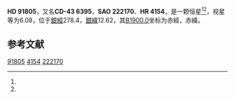 {{Starbox begin
| name = HD 91805
}}
{{Starbox observe
| epoch = [[J2000.0|J2000.0]]
| constell = {{星座名待查}}<ref name=SIMBAD>{{cite web
 | url=http://simbad.u-strasbg.fr/simbad/sim-id?Ident=HR+4154
 | title =Pulsating variable Star
 | publisher=Centre de Données astronomiques de Strasbourg
 | work=SIMBAD
 | accessdate=2012-07-13}}</ref><ref name=DATA>{{cite web
 | url=http://vizier.u-strasbg.fr/viz-bin/VizieR-5?-out.add=.&-source=5050&-corr=PK=HR&-out.max=9999&HR=4154
 | title=VizieR Detailed Page
 | accessdate=2012-07-13
 | archive-date=2016-03-05
 | archive-url=https://web.archive.org/web/20160305044947/http://vizier.u-strasbg.fr/viz-bin/VizieR-5?-out.add=.&-source=5050&-corr=PK=HR&-out.max=9999&HR=4154
 | dead-url=no
 }}</ref>
| 星官 = 
| ra = {{RA|10|35|10.5}}<ref name=SIMBAD /><ref name=DATA />
| dec = {{DEC|-43|39|53}}<ref name=SIMBAD /><ref name=DATA />
| appmag_v = 6.08<ref name=SIMBAD /><ref name=DATA />
}}
{{Starbox character
| class = G8II-IIICNVp<ref name=SIMBAD /><ref name=DATA />
| b-v = 0.94<ref name=SIMBAD /><ref name=DATA />
| u-b = 0.71<ref name=SIMBAD /><ref name=DATA />
| r-i = 0<ref name=SIMBAD /><ref name=DATA />
| variable = 
}}
{{Starbox astrometry
| radial_v = 0.71
| prop_mo_ra = 8
| parallax = 
| p_error = 
}}
{{Starbox catalog
| names =CD-43 6395，[[SAO星表|SAO]] 222170，[[HD星表|HD]] 91805，[[HR星表|HR]] 4154}}
{{Starbox reference |Simbad=HR+4154}}
{{Starbox end}}

'''HD 91805'''，又名'''CD-43 6395'''，'''SAO 222170'''、'''HR 4154'''，是一颗恒星<ref name=SIMBAD /><ref name=DATA />，视星等为6.08，位于[[銀道座標系|銀經]]278.4，[[銀道座標系|銀緯]]12.62，其[[B1900.0|B1900.0]]坐标为赤經{{RA|10|30|50.3}}，赤緯{{DEC|-43|12.62|54}}。

== 参考文献 ==
{{reflist}}

{{star-stub}}

[[Category:HD和HDE天體|91805]]
[[Category:HR天體|4154]]
[[Category:SAO天體|222170]]